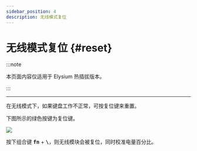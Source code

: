 ```yaml
---
sidebar_position: 4
description: 无线模式复位
---
```


# 无线模式复位  {#reset}

:::note

本页面内容仅适用于 Elysium 热插拔版本。

:::

---

在无线模式下，如果键盘工作不正常，可按复位键来重置。

下图所示的绿色按键为复位键。

![](./img/elysium_keycodes_reset.svg)

按下组合键 <kbd>**fn**</kbd> + <kbd>**\\**</kbd>，则无线模块会被复位，同时校准电量百分比。